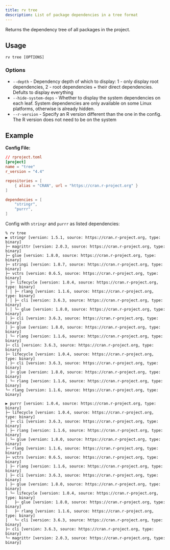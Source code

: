 ```yaml
---
title: rv tree
description: List of package dependencies in a tree format
---
```


Returns the dependency tree of all packages in the project. 

## Usage
```shell
rv tree [OPTIONS]
```

### Options
* `--depth` - Dependency depth of which to display: 1 - only display root dependencies, 2 - root dependencies + their direct dependencies.
Defults to display everything
* `--hide-system-deps` - Whether to display the system dependencies on each leaf. 
System dependencies are only available on some Linux platforms, otherwise is already hidden.
* `--r-version` - Specify an R version different than the one in the config. The R version does not need to be on the system

## Example
**Config File:**
```toml
// rproject.toml
[project]
name = "tree"
r_version = "4.4"

repositories = [
    { alias = "CRAN", url = "https://cran.r-project.org" }
]

dependencies = [
    "stringr",
    "purrr",
]
```

Config with `stringr` and `purrr` as listed dependencies:
```shell {1}
% rv tree
▶ stringr [version: 1.5.1, source: https://cran.r-project.org, type: binary]
├─ magrittr [version: 2.0.3, source: https://cran.r-project.org, type: binary]
├─ glue [version: 1.8.0, source: https://cran.r-project.org, type: binary]
├─ stringi [version: 1.8.7, source: https://cran.r-project.org, type: binary]
├─ vctrs [version: 0.6.5, source: https://cran.r-project.org, type: binary]
│ ├─ lifecycle [version: 1.0.4, source: https://cran.r-project.org, type: binary]
│ │ ├─ rlang [version: 1.1.6, source: https://cran.r-project.org, type: binary]
│ │ ├─ cli [version: 3.6.3, source: https://cran.r-project.org, type: binary]
│ │ └─ glue [version: 1.8.0, source: https://cran.r-project.org, type: binary]
│ ├─ cli [version: 3.6.3, source: https://cran.r-project.org, type: binary]
│ ├─ glue [version: 1.8.0, source: https://cran.r-project.org, type: binary]
│ └─ rlang [version: 1.1.6, source: https://cran.r-project.org, type: binary]
├─ cli [version: 3.6.3, source: https://cran.r-project.org, type: binary]
├─ lifecycle [version: 1.0.4, source: https://cran.r-project.org, type: binary]
│ ├─ cli [version: 3.6.3, source: https://cran.r-project.org, type: binary]
│ ├─ glue [version: 1.8.0, source: https://cran.r-project.org, type: binary]
│ └─ rlang [version: 1.1.6, source: https://cran.r-project.org, type: binary]
└─ rlang [version: 1.1.6, source: https://cran.r-project.org, type: binary]

▶ purrr [version: 1.0.4, source: https://cran.r-project.org, type: binary]
├─ lifecycle [version: 1.0.4, source: https://cran.r-project.org, type: binary]
│ ├─ cli [version: 3.6.3, source: https://cran.r-project.org, type: binary]
│ ├─ rlang [version: 1.1.6, source: https://cran.r-project.org, type: binary]
│ └─ glue [version: 1.8.0, source: https://cran.r-project.org, type: binary]
├─ rlang [version: 1.1.6, source: https://cran.r-project.org, type: binary]
├─ vctrs [version: 0.6.5, source: https://cran.r-project.org, type: binary]
│ ├─ rlang [version: 1.1.6, source: https://cran.r-project.org, type: binary]
│ ├─ cli [version: 3.6.3, source: https://cran.r-project.org, type: binary]
│ ├─ glue [version: 1.8.0, source: https://cran.r-project.org, type: binary]
│ └─ lifecycle [version: 1.0.4, source: https://cran.r-project.org, type: binary]
│   ├─ glue [version: 1.8.0, source: https://cran.r-project.org, type: binary]
│   ├─ rlang [version: 1.1.6, source: https://cran.r-project.org, type: binary]
│   └─ cli [version: 3.6.3, source: https://cran.r-project.org, type: binary]
├─ cli [version: 3.6.3, source: https://cran.r-project.org, type: binary]
└─ magrittr [version: 2.0.3, source: https://cran.r-project.org, type: binary]
```